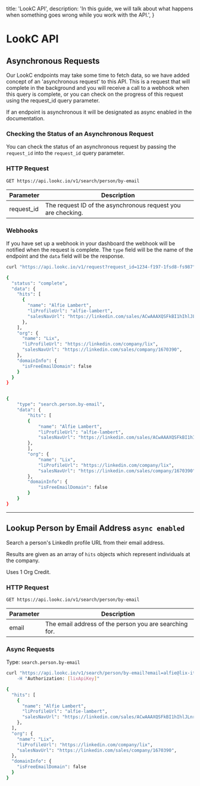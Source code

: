 

  title: 'LookC API',
  description:
    'In this guide, we will talk about what happens when something goes wrong while you work with the API.',
}

<HeroPattern />


# LookC API

<Row>

<Col>

## Asynchronous Requests

Our LookC endpoints may take some time to fetch data, so we have added concept of an 'asynchronous request' to this API. This is a request that will complete in the background and you will receive a call to a webhook when this query is complete, or you can check on the progress of this request using the request_id query parameter.

If an endpoint is asynchronous it will be designated as async enabled in the documentation.

### Checking the Status of an Asynchronous Request

You can check the status of an asynchronous request by passing the `request_id` into the `request_id` query parameter.

### HTTP Request

`GET https://api.lookc.io/v1/search/person/by-email`

Parameter | Description
--------- | -----------
request_id     | The request ID of the asynchronous request you are checking.




### Webhooks

If you have set up a webhook in your dashboard the webhook will be notified when the request is complete. The `type` field will be the name of the endpoint and the `data` field will be the response.



</Col>

  <Col sticky>

<CodeGroup title="Asynchronous Requests" tag="GET" label="v1/search/person/by-email">


```bash {{ title: 'Shell' }}
curl "https://api.lookc.io/v1/request?request_id=1234-f197-1fsd8-fs987"
```


```bash {{ title: 'Returned JSON' }}
{
  "status": "complete",
  "data": {
    "hits": [
      {
        "name": "Alfie Lambert",
        "liProfileUrl": "alfie-lambert",
        "salesNavUrl": "https://linkedin.com/sales/ACwAAAXQSFkBI1hIhlJLnr04EL-0FSqe1SIXTEM,NAME,undefined",
      },
    ],
    "org": {
      "name": "Lix",
      "liProfileUrl": "https://linkedin.com/company/lix",
      "salesNavUrl": "https://linkedin.com/sales/company/1670390",
    },
    "domainInfo": {
      "isFreeEmailDomain": false
    }
  }
}


{
    "type": "search.person.by-email",
    "data": {
        "hits": [
        {
            "name": "Alfie Lambert",
            "liProfileUrl": "alfie-lambert",
            "salesNavUrl": "https://linkedin.com/sales/ACwAAAXQSFkBI1hIhlJLnr04EL-0FSqe1SIXTEM,NAME,undefined",
        },
        ],
        "org": {
            "name": "Lix",
            "liProfileUrl": "https://linkedin.com/company/lix",
            "salesNavUrl": "https://linkedin.com/sales/company/1670390",
        },
        "domainInfo": {
            "isFreeEmailDomain": false
        }
    }
}
```

</CodeGroup>


</Col>

</Row>


---

<Row>

<Col>

## Lookup Person by Email Address `async enabled`

Search a person's LinkedIn profile URL from their email address.

Results are given as an array of `hits` objects which represent individuals at the company.

<Note> Uses 1 Org Credit.</Note>

### HTTP Request

`GET https://api.lookc.io/v1/search/person/by-email`

Parameter | Description
--------- | -----------
email     | The email address of the person you are searching for.


### Async Requests
Type: `search.person.by-email`

</Col>

  <Col sticky>

<CodeGroup title="Lookup Person by Email Address" tag="GET" label="/v1/search/person/by-email">

```bash {{ title: 'Shell' }}
curl "https://api.lookc.io/v1/search/person/by-email?email=alfie@lix-it.com \
    -H "Authorization: [lixApiKey]"
```


```bash {{ title: 'Returned JSON' }}
{
  "hits": [
    {
      "name": "Alfie Lambert",
      "liProfileUrl": "alfie-lambert",
      "salesNavUrl": "https://linkedin.com/sales/ACwAAAXQSFkBI1hIhlJLnr04EL-0FSqe1SIXTEM,NAME,undefined",
    },
  ],
  "org": {
    "name": "Lix",
    "liProfileUrl": "https://linkedin.com/company/lix",
    "salesNavUrl": "https://linkedin.com/sales/company/1670390",
  },
  "domainInfo": {
    "isFreeEmailDomain": false
  }
}
```

</CodeGroup>

</Col>

</Row>


